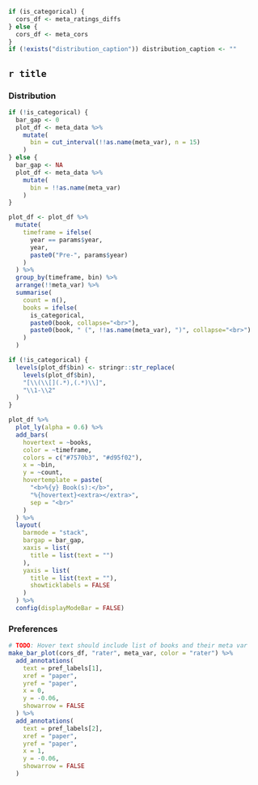 
```r
if (is_categorical) {
  cors_df <- meta_ratings_diffs
} else {
  cors_df <- meta_cors
}
if (!exists("distribution_caption")) distribution_caption <- ""
```

## `r title` {.tabset}

### Distribution
```r
if (!is_categorical) {
  bar_gap <- 0
  plot_df <- meta_data %>%
    mutate(
      bin = cut_interval(!!as.name(meta_var), n = 15)
    )
} else {
  bar_gap <- NA
  plot_df <- meta_data %>%
    mutate(
      bin = !!as.name(meta_var)
    )
}

plot_df <- plot_df %>%
  mutate(
    timeframe = ifelse(
      year == params$year,
      year,
      paste0("Pre-", params$year)
    )
  ) %>%
  group_by(timeframe, bin) %>%
  arrange(!!meta_var) %>%
  summarise(
    count = n(),
    books = ifelse(
      is_categorical,
      paste0(book, collapse="<br>"),
      paste0(book, " (", !!as.name(meta_var), ")", collapse="<br>")
    )
  )

if (!is_categorical) {
  levels(plot_df$bin) <- stringr::str_replace(
    levels(plot_df$bin),
    "[\\(\\[](.*),(.*)\\]",
    "\\1-\\2"
  )
}

plot_df %>%
  plot_ly(alpha = 0.6) %>%
  add_bars(
    hovertext = ~books,
    color = ~timeframe,
    colors = c("#7570b3", "#d95f02"),
    x = ~bin,
    y = ~count,
    hovertemplate = paste(
      "<b>%{y} Book(s):</b>",
      "%{hovertext}<extra></extra>",
      sep = "<br>"
    )
  ) %>%
  layout(
    barmode = "stack",
    bargap = bar_gap,
    xaxis = list(
      title = list(text = "")
    ),
    yaxis = list(
      title = list(text = ""),
      showticklabels = FALSE
    )
  ) %>%
  config(displayModeBar = FALSE)
```

### Preferences
```r
# TODO: Hover text should include list of books and their meta var
make_bar_plot(cors_df, "rater", meta_var, color = "rater") %>%
  add_annotations(
    text = pref_labels[1],
    xref = "paper",
    yref = "paper",
    x = 0,
    y = -0.06,
    showarrow = FALSE
  ) %>%
  add_annotations(
    text = pref_labels[2],
    xref = "paper",
    yref = "paper",
    x = 1,
    y = -0.06,
    showarrow = FALSE
  )
```